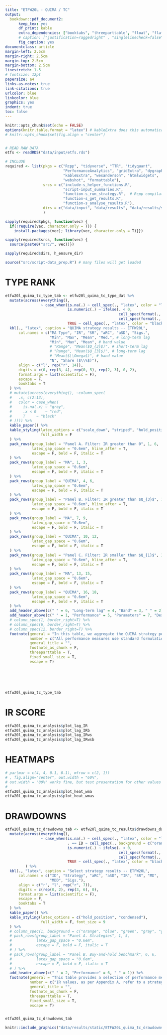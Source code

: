```yaml
---
title: "ETFW20L - QUIMA / TC"
output: 
  bookdown::pdf_document2:
      keep_tex: yes
      df_print: kable
      extra_dependencies: ["booktabs", "threeparttable", "float", "flafter", "subfig"]
      # caption: ["justification=raggedright" , "singlelinecheck=false"] 
      fig_caption: yes
documentclass: article
margin-left: 2.5cm
margin-right: 2.5cm
margin-top: 2.5cm
margin-bottom: 2.5cm
linestretch: 1.5
# fontsize: 12pt
papersize: a4
links-as-notes: true
link-citations: true
urlcolor: blue
linkcolor: blue
graphics: yes
indent: true
toc: false
---
```


```r
knitr::opts_chunk$set(echo = FALSE)
options(knitr.table.format = "latex") # kableExtra does this automatically
# knitr::opts_chunk$set(fig.align = "center")


# READ RAW DATA
etfs <- readRDS("data/input/etfs.rds")

# INCLUDE
required <- list(pkgs = c("Rcpp", "tidyverse", "TTR", "tidyquant", 
                          "PerformanceAnalytics", "gridExtra", "dygraphs", 
                          "kableExtra", "wesanderson", "htmlwidgets",
                          "webshot", "formattable"), 
                 srcs = c("include-s_helper_functions.R",
                          "script-input_summaries.R",
                          "function-s_run_strategy.R",  # Rcpp compilation
                          "function-s_get_results.R", 
                          "function-s_analyse_results.R"),
                 dirs = c("data/input", "data/results", "data/results/static")
                 )

sapply(required$pkgs, function(vec) {
  if(!require(vec, character.only = T)) { 
    install.packages(vec); library(vec, character.only = T)}})

sapply(required$srcs, function(vec) {
  source(paste0("src/", vec))})

sapply(required$dirs, h_ensure_dir)

source("src/script-data_prep.R") # many files will get loaded


```


# TYPE RANK


```r

etfw20l_quima_tc_type_tab <- etfw20l_quima_tc_type_dat %>%
  mutate(across(everything(),
                ~ case_when(is.na(.) ~ cell_spec(., "latex", color = "lightgray"),
                            is.numeric(.) ~ ifelse(. < 0, 
                                                   cell_spec(format(., digits = 2), "latex", color = "red"),
                                                   cell_spec(format(., digits = 2), "latex", color = "black")),
                            TRUE ~ cell_spec(., "latex", color = "black")))) %>% 
  kbl(., "latex", caption = "QUIMA strategy results -- ETFW20L", 
      col.names = c("MA Type", "IR", "SR", "aRC", "aSD", "Sigs.", 
                    "Min", "Max", "Mean", "Med.", # long-term lag
                    "Min", "Max", "Mean", # band value
                    # "Range", "Mean($Q_{3}$)", # short-term lag
                    # "Range", "Mean($Q_{3}$)", # long-term lag
                    # "Mean($\\Omega$)", # band value
                    "N", "Share ($\\%$)"),
      align = c("l", rep("r", 14)), 
      digits = c(0, rep(3, 4), rep(0, 5), rep(2, 3), 0, 2), 
      format.args = list(scientific = F),
      escape = F,
      booktabs = T
  ) %>%
  # mutate(across(everything(), ~column_spec(
  #   .x, c(2:13),
  #   color = case_when(
  #     is.na(.x) ~ "gray",
  #     .x < 0    ~ "red",
  #     T     ~ "black"
  # )))) %>%
  kable_paper() %>%
  kable_styling(latex_options = c("scale_down", "striped", "hold_position"),
                full_width = F
  ) %>% 
  pack_rows(group_label = "Panel A. Filter: IR greater than 0", 1, 6,
            latex_gap_space = "0.6em", hline_after = T,
            escape = F, bold = F, italic = T
  ) %>%
  pack_rows(group_label = "MA", 1, 3,
            latex_gap_space = "0.6em",
            escape = F, bold = F, italic = T
  ) %>%
  pack_rows(group_label = "QUIMA", 4, 6,
            latex_gap_space = "0.6em",
            escape = F, bold = F, italic = T
  ) %>%
  pack_rows(group_label = "Panel B. Filter: IR greater than $Q_{3}$", 7, 12,
            latex_gap_space = "0.6em", hline_after = T,
            escape = F, bold = F, italic = T
  ) %>%
  pack_rows(group_label = "MA", 7, 9,
            latex_gap_space = "0.6em",
            escape = F, bold = F, italic = T
  ) %>%
  pack_rows(group_label = "QUIMA", 10, 12,
            latex_gap_space = "0.6em",
            escape = F, bold = F, italic = T
  ) %>% 
  pack_rows(group_label = "Panel C. Filter: IR smaller than $Q_{1}$", 13, 18,
            latex_gap_space = "0.6em", hline_after = T,
            escape = F, bold = F, italic = T
  ) %>%
  pack_rows(group_label = "MA", 13, 15,
            latex_gap_space = "0.6em",
            escape = F, bold = F, italic = T
  ) %>%
  pack_rows(group_label = "QUIMA", 16, 18,
            latex_gap_space = "0.6em",
            escape = F, bold = F, italic = T
  ) %>% 
  add_header_above(c(" " = 6, "Long-term lag" = 4, "Band" = 3, " " = 2)) %>%
  add_header_above(c(" " = 1, "Performance" = 5, "Parameters" = 7, "Descriptive" = 2)) %>%
  # column_spec(1, border_right=T) %>%
  # column_spec(6, border_right=T) %>%
  # column_spec(12, border_right=T) %>%
  footnote(general = "In this table, we aggregate the QUIMA strategy performance and parameter data for ETFW20L across the three MA types. We break down the results into three subgroups: the first representing the data for strategies with positive IR (i.e. beating the BH strategy); the second and third subgroup characterising the top 25% and the bottom 25% of strategies, respectively.",
           number = c("All performance measures use standard formulation defined in Appendix A; ", "The performance and parameter statistics are calculated with respect to the subgroup size reported in column «N»; ", "Column «Share (%)» provides a subgroup's share in the whole sample (1170)."), 
           general_title = "",
           footnote_as_chunk = F,
           threeparttable = T,
           fixed_small_size = T,
           escape = T)






etfw20l_quima_tc_type_tab


```

\newpage

# IR SCORE


```r


etfw20l_quima_tc_analysis$plot_lag_IR
etfw20l_quima_tc_analysis$plot_lag_IRb
etfw20l_quima_tc_analysis$plot_lag_IRws
etfw20l_quima_tc_analysis$plot_lag_IRwsb

```

\newpage

# HEATMAPS


```r

# par(mar = c(4, 4, 0.1, 0.1), mfrow = c(2, 1))
# , fig.align="center", out.width = "60%",
# out.width = "80%" works fine, but test presentation for other values
# 
etfw20l_quima_tc_analysis$plot_heat_wma
etfw20l_quima_tc_analysis$plot_heat_wmas

```

\newpage

# DRAWDOWNS


```r


etfw20l_quima_tc_drawdowns_tab <- etfw20l_quima_tc_results$drawdowns_data %>% 
  mutate(across(everything(),
                ~ case_when(is.na(.) ~ cell_spec(., "latex", color = "lightgray"),
                            . == ID ~ cell_spec(., background = c("orange", "blue", "green", "gray", "gray", "red")),
                            is.numeric(.) ~ ifelse(. < 0, 
                                                   cell_spec(format(., digits = 2), "latex", color = "red"),
                                                   cell_spec(format(., digits = 2), "latex", color = "black")),
                            TRUE ~ cell_spec(., "latex", color = "black")))
         ) %>% 
  kbl(., "latex", caption = "Select strategy results -- ETFW20L", 
      col.names = c("ID", "Strategy", "aRC", "aSD", "IR", "SR", "MD", 
                    "MDD", "Sigs."),
      align = c("r", "l", rep("r", 7)),
      digits = c(rep(0, 2), rep(3, 6), 0), 
      format.args = list(scientific = F),
      escape = F,
      booktabs = T
  ) %>%
  kable_paper() %>%
  kable_styling(latex_options = c("hold_position", "condensed"),
                full_width = F, font_size = 9
  ) %>% 
  # column_spec(1, background = c("orange", "blue", "green", "gray", "gray", "red")) %>%
  # pack_rows(group_label = "Panel A. Strategies", 1, 5,
  #           latex_gap_space = "0.6em",
  #           escape = F, bold = F, italic = T
  # ) %>%
  # pack_rows(group_label = "Panel B. Buy-and-hold benchmark", 6, 6,
  #           latex_gap_space = "0.6em",
  #           escape = F, bold = F, italic = T
  # ) %>%
  add_header_above(c(" " = 2, "Performance" = 6, " " = 1)) %>%
  footnote(general = "This table provides a selection of performance measures for the two best, two worst and the middle QUIMA strategy on ETFW20L, in comparison with the BH benchmark.",
           number = c("IR values, as per Appendix A, refer to a strategy's result with respect to the BH benchmark; ", "SR shows the performance against a risk-free return for each strategy and the BH benchmark; ", "Colours in column «ID» respond to line colours in the following drawdown plot."), 
           general_title = "",
           footnote_as_chunk = F,
           threeparttable = T,
           fixed_small_size = T,
           escape = T)


etfw20l_quima_tc_drawdowns_tab

```




```r


knitr::include_graphics("data/results/static/ETFW20L_quima_tc_drawdowns.png")

```



